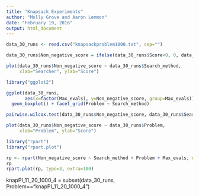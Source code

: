 ```yaml
---
title: "Knapsack Experiments"
author: "Molly Grove and Aaron Lemmon"
date: "February 19, 2016"
output: html_document
---
```


```r
data_30_runs <- read.csv("knapsackproblem1000.txt", sep="")

data_30_runs$Non_negative_score = ifelse(data_30_runs$Score<0, 0, data_30_runs$Score)

plot(data_30_runs$Non_negative_score ~ data_30_runs$Search_method,
     xlab="Searcher", ylab="Score")

library("ggplot2")

ggplot(data_30_runs, 
       aes(x=factor(Max_evals), y=Non_negative_score, group=Max_evals)) + 
  geom_boxplot() + facet_grid(Problem ~ Search_method)

pairwise.wilcox.test(data_30_runs$Non_negative_score, data_30_runs$Search_method)

plot(data_30_runs$Non_negative_score ~ data_30_runs$Problem,
     xlab="Problem", ylab="Score")

library("rpart")
library("rpart.plot")

rp <- rpart(Non_negative_score ~ Search_method + Problem + Max_evals, data=data_30_runs)
rp
rpart.plot(rp, type=3, extra=100)

```

knapPI_11_20_1000_4 = subset(data_30_runs, Problem=="knapPI_11_20_1000_4")
